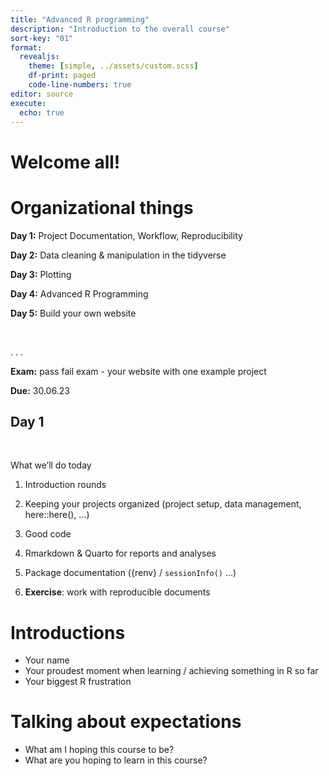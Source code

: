 ```yaml
---
title: "Advanced R programming"
description: "Introduction to the overall course"
sort-key: "01"
format: 
  revealjs:
    theme: [simple, ../assets/custom.scss]
    df-print: paged
    code-line-numbers: true
editor: source
execute: 
  echo: true
---
```


# Welcome all!


# Organizational things {.smaller}


**Day 1:** Project Documentation, Workflow, Reproducibility

**Day 2:** Data cleaning & manipulation in the tidyverse

**Day 3:** Plotting

**Day 4:** Advanced R Programming 

**Day 5:** Build your own website 

<br>

. . .

**Exam:** pass fail exam - your website with one example project

**Due:** 30.06.23


## Day 1 {.smaller}

<br>

What we'll do today

1.  Introduction rounds

2.  Keeping your projects organized (project setup, data management, here::here(), ...)

3.  Good code

4.  Rmarkdown & Quarto for reports and analyses

5.  Package documentation ([{renv}]{.blue_highlight} / `sessionInfo()` ...)

6.  **Exercise**: work with reproducible documents 


# Introductions

- Your name
- Your proudest moment when learning / achieving something in R so far
- Your biggest R frustration 


# Talking about expectations

- What am I hoping this course to be?
- What are you hoping to learn in this course?

